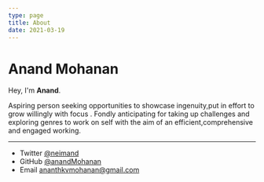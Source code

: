 ```yaml
---
type: page
title: About
date: 2021-03-19
---
```


# Anand Mohanan

Hey, I'm **Anand**. 

Aspiring person seeking opportunities to showcase ingenuity,put in effort to grow willingly with focus . Fondly anticipating for taking up challenges and exploring genres to work on self with the aim of an efficient,comprehensive and engaged working.


---

- Twitter [@neimand](https://twitter.com/kevinAnnan69)
- GitHub [@anandMohanan](https://github.com/anandMohanan)
- Email ananthkvmohanan@gmail.com
